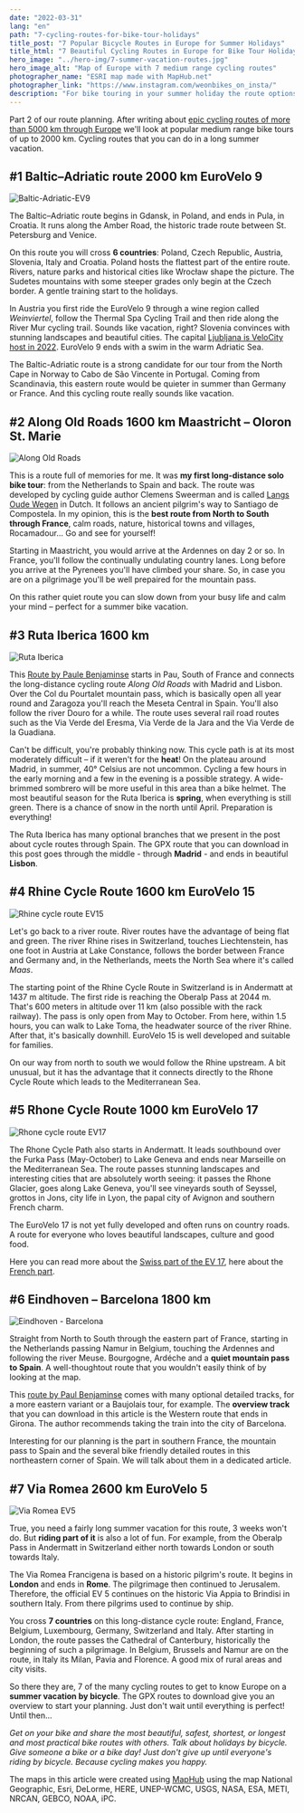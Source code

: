 ```yaml
---
date: "2022-03-31"
lang: "en"
path: "7-cycling-routes-for-bike-tour-holidays"
title_post: "7 Popular Bicycle Routes in Europe for Summer Holidays"
title_html: "7 Beautiful Cycling Routes in Europe for Bike Tour Holidays"
hero_image: "../hero-img/7-summer-vacation-routes.jpg"
hero_image_alt: "Map of Europe with 7 medium range cycling routes"
photographer_name: "ESRI map made with MapHub.net"
photographer_link: "https://www.instagram.com/weonbikes_on_insta/"
description: "For bike touring in your summer holiday the route options in Europe are endless. Learn about 7 insanely popular routes with gpx downloads to get to know country and people while relaxing on your ride."
---
```



Part 2 of our route planning. After writing about [epic cycling routes of more than 5000 km through Europe](https://weonbikes.com/en/blog/7-cycling-routes-europe-north-to-south/) we'll look at popular medium range bike tours of up to 2000 km. Cycling routes that you can do in a long summer vacation.

<SevenRoutesDownload link="https://drive.google.com/drive/folders/1DxlsSu0MWAGoVi_AGRZ8youXCGLd-ad5?usp=sharing" />

## #1 Baltic–Adriatic route 2000 km EuroVelo 9

![Baltic-Adriatic-EV9](../img/Baltic-Adriatic-EV9.jpg)

The Baltic–Adriatic route begins in Gdansk, in Poland, and ends in Pula, in Croatia. It runs along the Amber Road, the historic trade route between St. Petersburg and Venice.

On this route you will cross **6 countries**: Poland, Czech Republic, Austria, Slovenia, Italy and Croatia. Poland hosts the flattest part of the entire route. Rivers, nature parks and historical cities like Wrocław shape the picture. The Sudetes mountains with some steeper grades only begin at the Czech border. A gentle training start to the holidays.

In Austria you first ride the EuroVelo 9 through a wine region called _Weinviertel_, follow the Thermal Spa Cycling Trail and then ride along the River Mur cycling trail. Sounds like vacation, right? Slovenia convinces with stunning landscapes and beautiful cities. The capital [Ljubljana is VeloCity host in 2022](https://www.velo-city2022.com/en/). EuroVelo 9 ends with a swim in the warm Adriatic Sea.

The Baltic-Adriatic route is a strong candidate for our tour from the North Cape in Norway to Cabo de São Vincente in Portugal. Coming from Scandinavia, this eastern route would be quieter in summer than Germany or France. And this cycling route really sounds like vacation.

## #2 Along Old Roads 1600 km Maastricht – Oloron St. Marie

![Along Old Roads](../img/Oude-Wegen.jpg)

This is a route full of memories for me. It was **my first long-distance solo bike tour**: from the Netherlands to Spain and back. The route was developed by cycling guide author Clemens Sweerman and is called [Langs Oude Wegen](https://www.europafietsers.nl/fietsroutes/langs-oude-wegen-en-pelgrimssteden/) in Dutch. It follows an ancient pilgrim's way to Santiago de Compostela. In my opinion, this is the **best route from North to South through France**, calm roads, nature, historical towns and villages, Rocamadour... Go and see for yourself!

Starting in Maastricht, you would arrive at the Ardennes on day 2 or so. In France, you'll follow the continually undulating country lanes. Long before you arrive at the Pyrenees you'll have climbed your share. So, in case you are on a pilgrimage you'll be well prepaired for the mountain pass.

On this rather quiet route you can slow down from your busy life and calm your mind – perfect for a summer bike vacation.

## #3 Ruta Iberica 1600 km

![Ruta Iberica](../img/Ruta-Iberica.jpg)

This [Route by Paule Benjaminse](https://www.europafietsers.nl/fietsroutes/fietsen-naar-barcelona/) starts in Pau, South of France and connects the long-distance cycling route _Along Old Roads_ with Madrid and Lisbon. Over the Col du Pourtalet mountain pass, which is basically open all year round and Zaragoza you'll reach the Meseta Central in Spain. You'll also follow the river Douro for a while. The route uses several rail road routes such as the Via Verde del Eresma, Via Verde de la Jara and the Via Verde de la Guadiana.

Can't be difficult, you're probably thinking now. This cycle path is at its most moderately difficult – if it weren't for the **heat**! On the plateau around Madrid, in summer, 40° Celsius are not uncommon. Cycling a few hours in the early morning and a few in the evening is a possible strategy. A wide-brimmed sombrero will be more useful in this area than a bike helmet. The most beautiful season for the Ruta Iberica is **spring**, when everything is still green. There is a chance of snow in the north until April. Preparation is everything!

The Ruta Iberica has many optional branches that we present in the post about cycle routes through Spain. The GPX route that you can download in this post goes through the middle - through **Madrid** \- and ends in beautiful **Lisbon**.

## #4 Rhine Cycle Route 1600 km EuroVelo 15

![Rhine cycle route EV15](../img/Rhine-Route-EV15.jpg)

Let's go back to a river route. River routes have the advantage of being flat and green. The river Rhine rises in Switzerland, touches Liechtenstein, has one foot in Austria at Lake Constance, follows the border between France and Germany and, in the Netherlands, meets the North Sea where it's called _Maas_.

The starting point of the Rhine Cycle Route in Switzerland is in Andermatt at 1437 m altitude. The first ride is reaching the Oberalp Pass at 2044 m. That's 600 meters in altitude over 11 km (also possible with the rack railway). The pass is only open from May to October. From here, within 1.5 hours, you can walk to Lake Toma, the headwater source of the river Rhine. After that, it's basically downhill. EuroVelo 15 is well developed and suitable for families.

On our way from north to south we would follow the Rhine upstream. A bit unusual, but it has the advantage that it connects directly to the Rhone Cycle Route which leads to the Mediterranean Sea.

## #5 Rhone Cycle Route 1000 km EuroVelo 17

![Rhone cycle route EV17](../img/Rhone-Route-EV17.jpg)

The Rhone Cycle Path also starts in Andermatt. It leads southbound over the Furka Pass (May-October) to Lake Geneva and ends near Marseille on the Mediterranean Sea. The route passes stunning landscapes and interesting cities that are absolutely worth seeing: it passes the Rhone Glacier, goes along Lake Geneva, you'll see vineyards south of Seyssel, grottos in Jons, city life in Lyon, the papal city of Avignon and southern French charm.

The EuroVelo 17 is not yet fully developed and often runs on country roads. A route for everyone who loves beautiful landscapes, culture and good food.

Here you can read more about the [Swiss part of the EV 17](https://www.schweizmobil.ch/en/cycling-in-switzerland/route-01.html), here about the [French part](https://en.viarhona.com/cycle-route).

## #6 Eindhoven – Barcelona 1800 km

![Eindhoven - Barcelona](../img/Eindhoven-Barcelona.jpg)

Straight from North to South through the eastern part of France, starting in the Netherlands passing Namur in Belgium, touching the Ardennes and following the river Meuse. Bourgogne, Ardéche and a **quiet mountain pass to Spain**. A well-thoughtout route that you wouldn't easily think of by looking at the map.

This [route by Paul Benjaminse](https://www.europafietsers.nl/fietsroutes/fietsen-naar-barcelona/) comes with many optional detailed tracks, for a more eastern variant or a Baujolais tour, for example. The **overview track** that you can download in this article is the Western route that ends in Girona. The author recommends taking the train into the city of Barcelona.

Interesting for our planning is the part in southern France, the mountain pass to Spain and the several bike friendly detailed routes in this northeastern corner of Spain. We will talk about them in a dedicated article.

## #7 Via Romea 2600 km EuroVelo 5

![Via Romea EV5](../img/ViaRomea-EV5.jpg)

True, you need a fairly long summer vacation for this route, 3 weeks won't do. But **riding part of it** is also a lot of fun. For example, from the Oberalp Pass in Andermatt in Switzerland either north towards London or south towards Italy.

The Via Romea Francigena is based on a historic pilgrim's route. It begins in **London** and ends in **Rome**. The pilgrimage then continued to Jerusalem. Therefore, the official EV 5 continues on the historic Via Appia to Brindisi in southern Italy. From there pilgrims used to continue by ship.

You cross **7 countries** on this long-distance cycle route: England, France, Belgium, Luxembourg, Germany, Switzerland and Italy. After starting in London, the route passes the Cathedral of Canterbury, historically the beginning of such a pilgrimage. In Belgium, Brussels and Namur are on the route, in Italy its Milan, Pavia and Florence. A good mix of rural areas and city visits.

So there they are, 7 of the many cycling routes to get to know Europe on a **summer vacation by bicycle**. The GPX routes to download give you an overview to start your planning. Just don't wait until everything is perfect! Until then...

_Get on your bike and share the most beautiful, safest, shortest, or longest and most practical bike routes with others. Talk about holidays by bicycle. Give someone a bike or a bike day! Just don't give up until everyone's riding by bicycle. Because cycling makes you happy._

<SevenRoutesDownload link="https://drive.google.com/drive/folders/1DxlsSu0MWAGoVi_AGRZ8youXCGLd-ad5?usp=sharing" />

The maps in this article were created using [MapHub](https://maphub.net/) using the map National Geographic, Esri, DeLorme, HERE, UNEP-WCMC, USGS, NASA, ESA, METI, NRCAN, GEBCO, NOAA, iPC.
